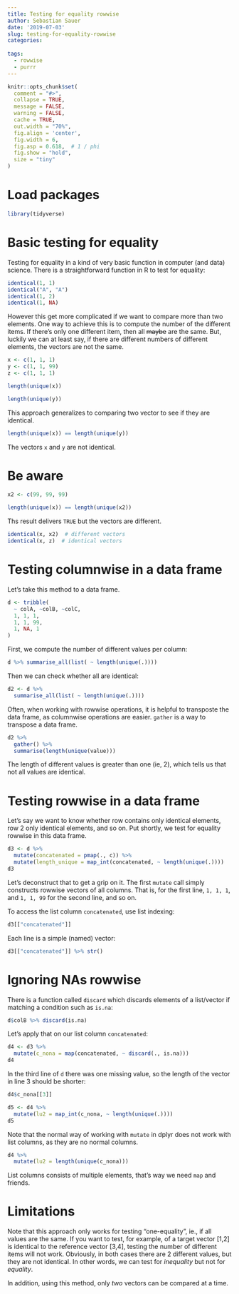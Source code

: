 ```yaml
---
title: Testing for equality rowwise
author: Sebastian Sauer
date: '2019-07-03'
slug: testing-for-equality-rowwise
categories:
  
tags:
  - rowwise
  - purrr
---
```




```r
knitr::opts_chunk$set(
  comment = "#>",
  collapse = TRUE,
  message = FALSE,
  warning = FALSE,
  cache = TRUE,
  out.width = "70%",
  fig.align = 'center',
  fig.width = 6,
  fig.asp = 0.618,  # 1 / phi
  fig.show = "hold",
  size = "tiny"
)
```



# Load packages

```r
library(tidyverse)
```


# Basic testing for equality

Testing for equality in a kind of very basic function in computer (and data) science. There is a straightforward function in R to test for equality:


```r
identical(1, 1)
identical("A", "A")
identical(1, 2)
identical(1, NA)
```


However this get more complicated if we want to compare more than two elements. One way to achieve this is to compute the number of the different items. If there's only one different item, then all ~~maybe~~ are the same. But, luckily we can at least say, if there are different numbers of different elements, the vectors are not the same.


```r
x <- c(1, 1, 1)
y <- c(1, 1, 99)
z <- c(1, 1, 1)

length(unique(x))

length(unique(y))


```



This approach generalizes to comparing two vector to see if they are identical.

```r
length(unique(x)) == length(unique(y))
```

The vectors `x` and `y` are not identical.


# Be aware

```r
x2 <- c(99, 99, 99)

length(unique(x)) == length(unique(x2))

```

Ths result delivers `TRUE` but the vectors are different.

```r
identical(x, x2)  # different vectors
identical(x, z)  # identical vectors
```


# Testing columnwise in a data frame

Let's take this method to a data frame.


```r
d <- tribble(
  ~ colA, ~colB, ~colC,
  1, 1, 1,
  1, 1, 99,
  1, NA, 1
)
```

First, we compute the number of different values per column:

```r
d %>% summarise_all(list( ~ length(unique(.))))
```

Then we can check whether all are identical:

```r
d2 <- d %>% 
  summarise_all(list( ~ length(unique(.)))) 
```

Often, when working with rowwise operations, it is helpful to transposte the data frame, as columnwise operations are easier. `gather` is a way to transpose a data frame.


```r
d2 %>% 
  gather() %>% 
  summarise(length(unique(value)))
```

The length of different values is greater than one (ie, 2), which tells us that not all values are identical.


# Testing rowwise in a data frame


Let's say we want to know whether row contains only identical elements, row 2 only identical elements, and so on. Put shortly, we test for equality rowwise in this data frame.

```r
d3 <- d %>% 
  mutate(concatenated = pmap(., c)) %>% 
  mutate(length_unique = map_int(concatenated, ~ length(unique(.))))
d3
```

Let's deconstruct that to get a grip on it. The first `mutate` call simply constructs rowwise vectors of all columns. That is, for the first line, `1, 1, 1`, and `1, 1, 99` for the second line, and so on. 

To access the list column `concatenated`, use list indexing:

```r
d3[["concatenated"]]
```

Each line is a simple (named) vector:

```r
d3[["concatenated"]] %>% str()
```



# Ignoring NAs rowwise

There is a function called `discard` which discards elements of a list/vector if matching a condition such as `is.na`:

```r
d$colB %>% discard(is.na)
```

Let's apply that on our list column `concatenated`:


```r
d4 <- d3 %>% 
  mutate(c_nona = map(concatenated, ~ discard(., is.na)))
d4
```

In the third line of `d` there was one missing value, so the length of the vector in line 3 should be shorter:

```r
d4$c_nona[[3]]
```


```r
d5 <- d4 %>% 
  mutate(lu2 = map_int(c_nona, ~ length(unique(.))))
d5
```


Note that the normal way of working with `mutate` in dplyr does not work with list columns, as they are no normal columns.

```r
d4 %>% 
  mutate(lu2 = length(unique(c_nona)))
```

List columns consists of multiple elements, that's way we need `map` and friends.


# Limitations

Note that this approach only works for testing "one-equality", ie., if all values are the same. If you want to test, for example, of a target vector [1,2] is identical to the reference vector [3,4], testing the number of different items will not work. Obviously, in both cases there are 2 different values, but they are not identical. In other words, we can test for *inequality*  but not for *equality*.

In addition, using this method, only *two* vectors can be compared at a time.




